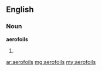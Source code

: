 ==English==
===Noun===
'''aerofoils'''
#{{plural of|aerofoil}}

[[ar:aerofoils]]
[[mg:aerofoils]]
[[my:aerofoils]]